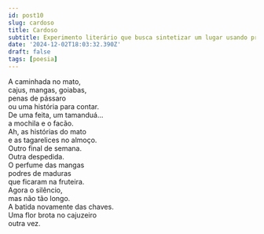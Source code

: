 ```yaml
---
id: post10
slug: cardoso
title: Cardoso
subtitle: Experimento literário que busca sintetizar um lugar usando predominantemente sintagmas nominais.
date: '2024-12-02T18:03:32.390Z'
draft: false
tags: [poesia]
---
```


A caminhada no mato,  
cajus, mangas, goiabas,  
penas de pássaro  
ou uma história para contar.  
De uma feita, um tamanduá...  
a mochila e o facão.  
Ah, as histórias do mato  
e as tagarelices no almoço.  
Outro final de semana.  
Outra despedida.  
O perfume das mangas  
podres de maduras  
que ficaram na fruteira.  
Agora o silêncio,  
mas não tão longo.  
A batida novamente das chaves.  
Uma flor brota no cajuzeiro  
outra vez.  
